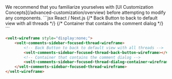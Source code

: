 <Note>
We recommend that you familiarize yourselves with [UI Customization Concepts](/advanced-customization/overview) before attempting to modify any components.
</Note>



<RequestExample>
```jsx React / Next.js
<VeltWireframe>
    <VeltCommentsSidebarWireframe.FocusedThread>
        {/* Back Button to back to default view with all threads */}
        <VeltCommentsSidebarWireframe.FocusedThread.BackButton />
        {/* Container that contains the comment dialog */}
        <VeltCommentsSidebarWireframe.FocusedThread.DialogContainer />
    </VeltCommentsSidebarWireframe.FocusedThread>
</VeltWireframe>
```

```HTML HTML
<velt-wireframe style="display:none;">
    <velt-comments-sidebar-focused-thread-wireframe>
        <!-- Back Button to back to default view with all threads -->
        <velt-comments-sidebar-focused-thread-back-button-wireframe></velt-comments-sidebar-focused-thread-back-button-wireframe>
        <!-- Container that contains the comment dialog -->
        <velt-comments-sidebar-focused-thread-dialog-container-wireframe></velt-comments-sidebar-focused-thread-dialog-container-wireframe>
    </velt-comments-sidebar-focused-thread-wireframe>
</velt-wireframe>
```

</RequestExample>

